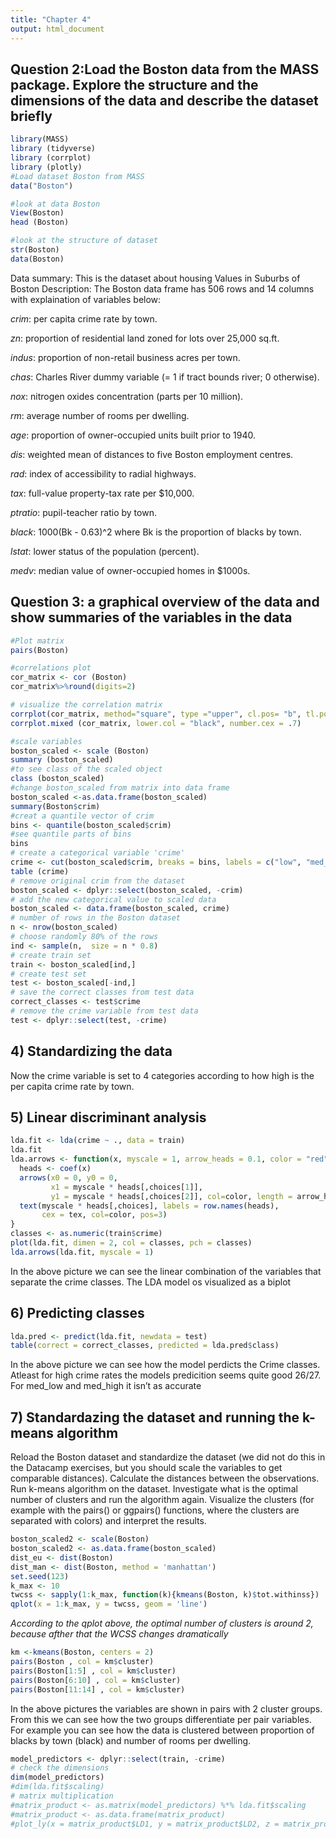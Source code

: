 ```yaml
---
title: "Chapter 4"
output: html_document
---
```

## Question 2:Load the Boston data from the MASS package. Explore the structure and the dimensions of the data and describe the dataset briefly

```r

library(MASS)
library (tidyverse)
library (corrplot)
library (plotly)
#Load dataset Boston from MASS
data("Boston")

#look at data Boston
View(Boston)
head (Boston)

#look at the structure of dataset
str(Boston)
data(Boston)

```
Data summary: This is the dataset about housing Values in Suburbs of Boston
Description: The Boston data frame has 506 rows and 14 columns with explaination of variables below:

*crim*: per capita crime rate by town.

*zn*: proportion of residential land zoned for lots over 25,000 sq.ft.

*indus*: proportion of non-retail business acres per town.

*chas*: Charles River dummy variable (= 1 if tract bounds river; 0 otherwise).

*nox*: nitrogen oxides concentration (parts per 10 million).

*rm*: average number of rooms per dwelling.

*age*: proportion of owner-occupied units built prior to 1940.

*dis*: weighted mean of distances to five Boston employment centres.

*rad*: index of accessibility to radial highways.

*tax*: full-value property-tax rate per \$10,000.

*ptratio*: pupil-teacher ratio by town.

*black*: 1000(Bk - 0.63)^2 where Bk is the proportion of blacks by town.

*lstat*: lower status of the population (percent).

*medv*: median value of owner-occupied homes in \$1000s.


## Question 3: a graphical overview of the data and show summaries of the variables in the data

```r
#Plot matrix
pairs(Boston)

#correlations plot
cor_matrix <- cor (Boston)
cor_matrix%>%round(digits=2)

# visualize the correlation matrix 
corrplot(cor_matrix, method="square", type ="upper", cl.pos= "b", tl.pos="d", tl.cex=0.6)
corrplot.mixed (cor_matrix, lower.col = "black", number.cex = .7)
```


```r
#scale variables
boston_scaled <- scale (Boston)
summary (boston_scaled)
#to see class of the scaled object
class (boston_scaled)
#change boston_scaled from matrix into data frame
boston_scaled <-as.data.frame(boston_scaled)
summary(Boston$crim)
#creat a quantile vector of crim 
bins <- quantile(boston_scaled$crim)
#see quantile parts of bins
bins
# create a categorical variable 'crime'
crime <- cut(boston_scaled$crim, breaks = bins, labels = c("low", "med_low","med_high", "high") , include.lowest = TRUE)
table (crime)
# remove original crim from the dataset
boston_scaled <- dplyr::select(boston_scaled, -crim)
# add the new categorical value to scaled data
boston_scaled <- data.frame(boston_scaled, crime)
# number of rows in the Boston dataset 
n <- nrow(boston_scaled)
# choose randomly 80% of the rows
ind <- sample(n,  size = n * 0.8)
# create train set
train <- boston_scaled[ind,]
# create test set 
test <- boston_scaled[-ind,]
# save the correct classes from test data
correct_classes <- test$crime
# remove the crime variable from test data
test <- dplyr::select(test, -crime)
```

## 4) Standardizing the data

Now the crime variable is set to 4 categories according to how high is the per capita crime rate by town.

## 5) Linear discriminant analysis

```r
lda.fit <- lda(crime ~ ., data = train)
lda.fit
lda.arrows <- function(x, myscale = 1, arrow_heads = 0.1, color = "red", tex = 0.75, choices = c(1,2)){
  heads <- coef(x)
  arrows(x0 = 0, y0 = 0, 
         x1 = myscale * heads[,choices[1]], 
         y1 = myscale * heads[,choices[2]], col=color, length = arrow_heads)
  text(myscale * heads[,choices], labels = row.names(heads), 
       cex = tex, col=color, pos=3)
}
classes <- as.numeric(train$crime)
plot(lda.fit, dimen = 2, col = classes, pch = classes)
lda.arrows(lda.fit, myscale = 1)
```

In the above picture we can see the linear combination of the variables that separate the crime classes. The LDA model os visualized as a biplot

## 6) Predicting classes

```r
lda.pred <- predict(lda.fit, newdata = test)
table(correct = correct_classes, predicted = lda.pred$class)
```

In the above picture we can see how the model perdicts the Crime classes. Atleast for high crime rates the models predicition seems quite good 26/27. For med_low and med_high it isn't as accurate

## 7) Standardazing the dataset and running the k-means algorithm
Reload the Boston dataset and standardize the dataset (we did not do this in the Datacamp exercises, but you should scale the variables to get comparable distances). Calculate the distances between the observations. Run k-means algorithm on the dataset. Investigate what is the optimal number of clusters and run the algorithm again. Visualize the clusters (for example with the pairs() or ggpairs() functions, where the clusters are separated with colors) and interpret the results.

```r
boston_scaled2 <- scale(Boston)
boston_scaled2 <- as.data.frame(boston_scaled)
dist_eu <- dist(Boston)
dist_man <- dist(Boston, method = 'manhattan')
set.seed(123)
k_max <- 10
twcss <- sapply(1:k_max, function(k){kmeans(Boston, k)$tot.withinss})
qplot(x = 1:k_max, y = twcss, geom = 'line')
```

*According to the qplot above, the optimal number of clusters is around 2, because afther that the WCSS changes dramatically*

```r
km <-kmeans(Boston, centers = 2)
pairs(Boston , col = km$cluster)
pairs(Boston[1:5] , col = km$cluster)
pairs(Boston[6:10] , col = km$cluster)
pairs(Boston[11:14] , col = km$cluster)
```

In the above pictures the variables are shown in pairs with 2 cluster groups. From this we can see how the two groups differentiate per pair variables. For example you can see how the data is clustered between proportion of blacks by town (black) and number of rooms per dwelling.


```r
model_predictors <- dplyr::select(train, -crime)
# check the dimensions
dim(model_predictors)
#dim(lda.fit$scaling)
# matrix multiplication
#matrix_product <- as.matrix(model_predictors) %*% lda.fit$scaling
#matrix_product <- as.data.frame(matrix_product)
#plot_ly(x = matrix_product$LD1, y = matrix_product$LD2, z = matrix_product$LD3, type= 'scatter3d', mode='markers')
```






